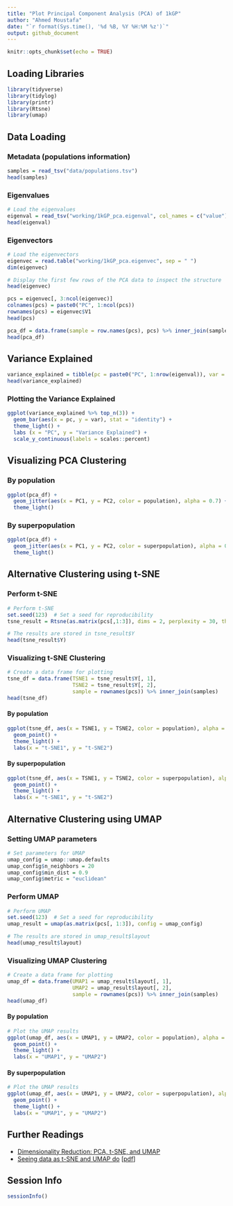 ```yaml
---
title: "Plot Principal Component Analysis (PCA) of 1kGP"
author: "Ahmed Moustafa"
date: "`r format(Sys.time(), '%d %B, %Y %H:%M %z')`"
output: github_document
---
```


```r
knitr::opts_chunk$set(echo = TRUE)
```

## Loading Libraries

```r
library(tidyverse)
library(tidylog)
library(printr)
library(Rtsne)
library(umap)
```

## Data Loading

### Metadata (populations information)

```r
samples = read_tsv("data/populations.tsv")
head(samples)
```

### Eigenvalues

```r
# Load the eigenvalues
eigenval = read_tsv("working/1kGP_pca.eigenval", col_names = c("value"))
head(eigenval)
```

### Eigenvectors

```r
# Load the eigenvectors
eigenvec = read.table("working/1kGP_pca.eigenvec", sep = " ")
dim(eigenvec)
```

```r
# Display the first few rows of the PCA data to inspect the structure
head(eigenvec)
```

```r
pcs = eigenvec[, 3:ncol(eigenvec)]
colnames(pcs) = paste0("PC", 1:ncol(pcs))
rownames(pcs) = eigenvec$V1
head(pcs)
```

```r
pca_df = data.frame(sample = row.names(pcs), pcs) %>% inner_join(samples)
head(pca_df)
```

## Variance Explained

```r
variance_explained = tibble(pc = paste0("PC", 1:nrow(eigenval)), var = eigenval$value / sum(eigenval))
head(variance_explained)
```

### Plotting the Variance Explained

```r
ggplot(variance_explained %>% top_n(3)) + 
  geom_bar(aes(x = pc, y = var), stat = "identity") + 
  theme_light() +
  labs (x = "PC", y = "Variance Explained") +
  scale_y_continuous(labels = scales::percent)
```



## Visualizing PCA Clustering

### By population

```r
ggplot(pca_df) + 
  geom_jitter(aes(x = PC1, y = PC2, color = population), alpha = 0.7) + 
  theme_light()
```


### By superpopulation

```r
ggplot(pca_df) + 
  geom_jitter(aes(x = PC1, y = PC2, color = superpopulation), alpha = 0.7) + 
  theme_light()
```

## Alternative Clustering using t-SNE

### Perform t-SNE

```r
# Perform t-SNE
set.seed(123)  # Set a seed for reproducibility
tsne_result = Rtsne(as.matrix(pcs[,1:3]), dims = 2, perplexity = 30, theta = 0.5, verbose = TRUE)

# The results are stored in tsne_result$Y
head(tsne_result$Y)
```

### Visualizing t-SNE Clustering

```r
# Create a data frame for plotting
tsne_df = data.frame(TSNE1 = tsne_result$Y[, 1], 
                     TSNE2 = tsne_result$Y[, 2], 
                     sample = rownames(pcs)) %>% inner_join(samples)
head(tsne_df)
```

#### By population

```r
ggplot(tsne_df, aes(x = TSNE1, y = TSNE2, color = population), alpha = 0.7) +
  geom_point() +
  theme_light() +
  labs(x = "t-SNE1", y = "t-SNE2")
```

#### By superpopulation

```r
ggplot(tsne_df, aes(x = TSNE1, y = TSNE2, color = superpopulation), alpha = 0.7) +
  geom_point() +
  theme_light() +
  labs(x = "t-SNE1", y = "t-SNE2")
```

## Alternative Clustering using UMAP

### Setting UMAP parameters

```r
# Set parameters for UMAP
umap_config = umap::umap.defaults
umap_config$n_neighbors = 20
umap_config$min_dist = 0.9
umap_config$metric = "euclidean"
```

### Perform UMAP

```r
# Perform UMAP
set.seed(123)  # Set a seed for reproducibility
umap_result = umap(as.matrix(pcs[, 1:3]), config = umap_config)

# The results are stored in umap_result$layout
head(umap_result$layout)
```

### Visualizing UMAP Clustering

```r
# Create a data frame for plotting
umap_df = data.frame(UMAP1 = umap_result$layout[, 1], 
                     UMAP2 = umap_result$layout[, 2], 
                     sample = rownames(pcs)) %>% inner_join(samples)
head(umap_df)
```

#### By population

```r
# Plot the UMAP results
ggplot(umap_df, aes(x = UMAP1, y = UMAP2, color = population), alpha = 0.7) +
  geom_point() +
  theme_light() +
  labs(x = "UMAP1", y = "UMAP2")
```

#### By superpopulation

```r
# Plot the UMAP results
ggplot(umap_df, aes(x = UMAP1, y = UMAP2, color = superpopulation), alpha = 0.7) +
  geom_point() +
  theme_light() +
  labs(x = "UMAP1", y = "UMAP2")
```


## Further Readings

- [Dimensionality Reduction: PCA, t-SNE, and UMAP](https://medium.com/@aastha.code/dimensionality-reduction-pca-t-sne-and-umap-41d499da2df2)
- [Seeing data as t-SNE and UMAP do](https://pubmed.ncbi.nlm.nih.gov/38789649/) [[pdf](https://www.nature.com/articles/s41592-024-02301-x.pdf)]


## Session Info

```r
sessionInfo()
```
